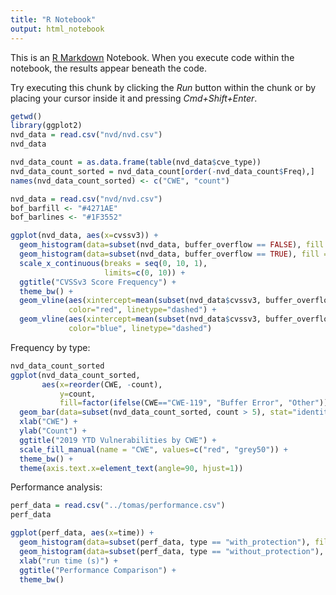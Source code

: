 ```yaml
---
title: "R Notebook"
output: html_notebook
---
```


This is an [R Markdown](http://rmarkdown.rstudio.com) Notebook. When you execute code within the notebook, the results appear beneath the code. 

Try executing this chunk by clicking the *Run* button within the chunk or by placing your cursor inside it and pressing *Cmd+Shift+Enter*. 

```r
getwd()
library(ggplot2)
nvd_data = read.csv("nvd/nvd.csv")
nvd_data

nvd_data_count = as.data.frame(table(nvd_data$cve_type))
nvd_data_count_sorted = nvd_data_count[order(-nvd_data_count$Freq),]
names(nvd_data_count_sorted) <- c("CWE", "count")
```

```r
nvd_data = read.csv("nvd/nvd.csv")
bof_barfill <- "#4271AE"
bof_barlines <- "#1F3552"

ggplot(nvd_data, aes(x=cvssv3)) + 
  geom_histogram(data=subset(nvd_data, buffer_overflow == FALSE), fill = "blue", alpha = 0.4) +
  geom_histogram(data=subset(nvd_data, buffer_overflow == TRUE), fill = "red", alpha = 0.8) +
  scale_x_continuous(breaks = seq(0, 10, 1),
                     limits=c(0, 10)) +
  ggtitle("CVSSv3 Score Frequency") +
  theme_bw() +
  geom_vline(aes(xintercept=mean(subset(nvd_data$cvssv3, buffer_overflow == TRUE))), 
             color="red", linetype="dashed") + 
  geom_vline(aes(xintercept=mean(subset(nvd_data$cvssv3, buffer_overflow == FALSE))), 
             color="blue", linetype="dashed")  

```

Frequency by type:
```r
nvd_data_count_sorted
ggplot(nvd_data_count_sorted, 
       aes(x=reorder(CWE, -count), 
           y=count, 
           fill=factor(ifelse(CWE=="CWE-119", "Buffer Error", "Other")))) +
  geom_bar(data=subset(nvd_data_count_sorted, count > 5), stat="identity") +
  xlab("CWE") +
  ylab("Count") +
  ggtitle("2019 YTD Vulnerabilities by CWE") +
  scale_fill_manual(name = "CWE", values=c("red", "grey50")) +
  theme_bw() +
  theme(axis.text.x=element_text(angle=90, hjust=1))
```

Performance analysis:
```r
perf_data = read.csv("../tomas/performance.csv")
perf_data

ggplot(perf_data, aes(x=time)) +
  geom_histogram(data=subset(perf_data, type == "with_protection"), fill = "blue", alpha = 1.0, bins=100) + 
  geom_histogram(data=subset(perf_data, type == "without_protection"), fill = "red", alpha = 1.0, bins=100) +
  xlab("run time (s)") +
  ggtitle("Performance Comparison") +
  theme_bw()

```